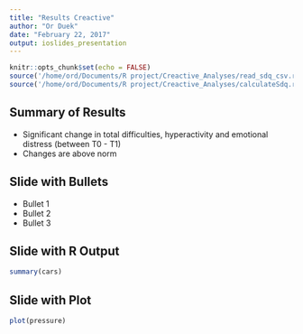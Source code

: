 ```yaml
---
title: "Results Creactive"
author: "Or Duek"
date: "February 22, 2017"
output: ioslides_presentation
---
```


```r
knitr::opts_chunk$set(echo = FALSE)
source('/home/ord/Documents/R project/Creactive_Analyses/read_sdq_csv.r')
source('/home/ord/Documents/R project/Creactive_Analyses/calculateSdq.r')

```

## Summary of Results
- Significant change in total difficulties, hyperactivity and emotional distress (between T0 - T1)
- Changes are above norm


## Slide with Bullets

- Bullet 1
- Bullet 2
- Bullet 3

## Slide with R Output

```r
summary(cars)
```

## Slide with Plot

```r

plot(pressure)
```

